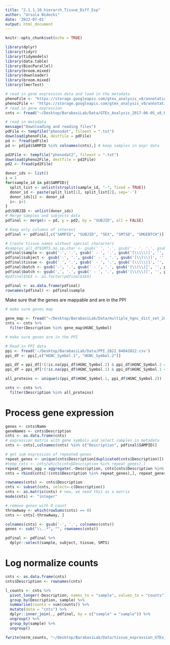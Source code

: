 ```yaml
---
title: "2.1.1.10_hierarch_Tissue_Diff_Exp"
author: "Ursula Widocki"
date: '2022-07-01'
output: html_document
---
```


```r
knitr::opts_chunk$set(echo = TRUE)
```

```r
library(dplyr)
library(tidyr)
library(tidymodels)
library(data.table)
library(BiocParallel)
library(broom.mixed)
library(downloader)
library(broom.mixed)
library(lmerTest)
```



```r
# read in gene expression data and load in the metadata
phenoFile <- "https://storage.googleapis.com/gtex_analysis_v8/annotations/GTEx_Analysis_v8_Annotations_SampleAttributesDS.txt"
pheno2File <- "https://storage.googleapis.com/gtex_analysis_v8/annotations/GTEx_Analysis_v8_Annotations_SubjectPhenotypesDS.txt"
# read in gene expression
cnts <- fread("~/Desktop/BarabasiLab/Data/GTEx_Analysis_2017-06-05_v8_RNASeQCv1.1.9_gene_reads.gct")

# read in metadata
message("Downloading and reading files")
pdFile <- tempfile("phenodat", fileext = ".txt")
download(phenoFile, destfile = pdFile)
pd <- fread(pdFile)
pd <- pd[pd$SAMPID %in% colnames(cnts),] # keep samples in expr data

pd2File <- tempfile("phenodat2", fileext = ".txt")
download(pheno2File, destfile = pd2File)
pd2 <- fread(pd2File)

donor_ids <- list()
i = 1
for(sample_id in pd$SAMPID){
  split_list <- unlist(strsplit(sample_id, "-", fixed = TRUE))
  donor_id <- paste(split_list[1], split_list[2], sep='-')
  donor_ids[i] <- donor_id
  i<- i+1
}
pd$SUBJID <- unlist(donor_ids)
# Merge samples and subjects data
pdfinal <- merge(x = pd, y = pd2, by = "SUBJID", all = FALSE)

# Keep only columns of interest
pdfinal <- pdfinal[,c("SAMPID", "SUBJID", "SEX", "SMTSD", "SMGEBTCH")]

# Create tissue names without special characters
#samples_all_df$SMTS.no.sp.char <- gsub(' ', '.', gsub(' - ', '.', gsub('[\\(\\)]', '', samples_all_df$SMTS)))
pdfinal$sample <- gsub('-', '.', gsub(' - ', '.', gsub('[\\(\\)]', '', pdfinal$SAMPID)))
pdfinal$subject <- gsub('-', '.', gsub(' - ', '.', gsub('[\\(\\)]', '', pdfinal$SUBJID)))
pdfinal$tissue <- gsub(' ', '.', gsub(' - ', '.', gsub('[\\(\\)]', '', pdfinal$SMTSD)))
pdfinal$batch <- gsub('-', '.', gsub(' - ', '.', gsub('[\\(\\)]', '', pdfinal$SMGEBTCH)))
pdfinal$batch <- gsub(',', '.', gsub(' - ', '.', gsub('[\\(\\)]', '', pdfinal$batch)))
#pdfinal$SEX <- as.factor(pdfinal$SEX)

pdfinal <- as.data.frame(pdfinal)
rownames(pdfinal) <- pdfinal$sample
```


Make sure that the genes are mappable and are in the PPI
```r
# make sure genes map

gene_map <- fread("~/Desktop/BarabasiLab/Data/multiple_hgnc_dict_set_2022-04-04.txt")
cnts <- cnts %>%
  filter(Description %in% gene_map$HGNC_Symbol)

```

```r
# make sure genes are in the PPI

# Read in PPI data
ppi <- fread('~/Desktop/BarabasiLab/Data/PPI_2022_04042022.csv')
ppi_df <- ppi[,c("HGNC_Symbol.1", "HGNC_Symbol.2")]

ppi_df = ppi_df[!(!is.na(ppi_df$HGNC_Symbol.2) & ppi_df$HGNC_Symbol.2 ==""), ]
ppi_df = ppi_df[!(!is.na(ppi_df$HGNC_Symbol.1) & ppi_df$HGNC_Symbol.1 ==""), ]

all_proteins <- unique(c(ppi_df$HGNC_Symbol.1, ppi_df$HGNC_Symbol.2))

cnts <- cnts %>%
  filter(Description %in% all_proteins)
```


# Process gene expression
```r
genes <- cnts$Name
geneNames <- cnts$Description
cnts <- as.data.frame(cnts)
# expression matrix with gene symbols and select samples in metadata
cnts <- cnts[,colnames(cnts) %in% c("Description", pdfinal$SAMPID)] 

# get sum expression of repeated genes
repeat_genes <- unique(cnts$Description[duplicated(cnts$Description)])
#temp_cnts <- cnts[which(cnts$Description %in% repeat_genes),]
repeat_genes_agg = aggregate(.~Description, cnts[cnts$Description %in% repeat_genes,], sum)
cnts = rbind(cnts[!(cnts$Description %in% repeat_genes),], repeat_genes_agg)

rownames(cnts) <- cnts$Description
cnts <- subset(cnts, select=-c(Description))
cnts <- as.matrix(cnts) # now, we need this as a matrix
mode(cnts) <- "integer"

# remove genes with 0 count
throwAway <- which(rowSums(cnts) == 0) 
cnts <- cnts[-throwAway, ]

colnames(cnts) <- gsub('-', '.', colnames(cnts))
genes <- sub("\\..*", "", rownames(cnts))
```

```r
pdfinal <- pdfinal %>%
  dplyr::select(sample, subject, tissue, SMTS)
```

# Log normalize counts
```r

cnts <- as.data.frame(cnts)
cnts$Description <- rownames(cnts)

l_counts <- cnts %>%
  pivot_longer(-Description, names_to = "sample", values_to = "counts") %>%
  group_by(Description, sample) %>%
  summarise(counts = sum(counts)) %>%
  mutate(data = "cnts") %>%
  dplyr::inner_join(., pdfinal, by = c("sample" = "sample")) %>%
  ungroup() %>%
  group_by(sample) %>% 
  ungroup()

```

```r
fwrite(norm_counts, "~/Desktop/BarabasiLab/Data/tissue_expression_GTEx_normalized.csv")
```




















